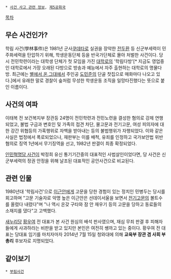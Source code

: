  * [[사건 사고 관련 정보]], [[제5공화국]]

[[목차]] 
== 무슨 사건인가? ==
학림 사건(學林事件)은 1981년 군사[[쿠데타]]로 실권을 장악한 [[전두환]] 등 신군부세력이 민주화세력을 탄압하기 위해, 학생운동단체 등을 반국가단체로 몰아 처벌한 사건이다. 당시 전민학련이라는 대학생 단체가 첫 모임을 가진 [[대학로]]의 '학림다방'[* 지금도 영업중인 대학로에서 가장 오래된 다방으로 방송과 예능에서 자주 출현하는 대학로의 명물다방. 최근에는 [[별에서 온 그대]]에서 주인공 [[도민준]]의 단골 찻집으로 매화마다 나오고 있다.]에서 유래한 말로 경찰이 숲처럼 무성한 학생운동 조직을 일망타진했다는 뜻으로 붙인 이름이다.

== 사건의 여파 ==
이태복 전 보건복지부 장관등 24명이 전민학련과 전민노련을 결성한 혐의로 강제 연행되었고, 불법 구금과 변호인 및 가족의 접견 차단, 물고문과 전기고문, 여성 피의자에 대한 강간 위협등의 가혹행위로 자백을 받아내는 등의 불법행위가 자행되었다. 이와 같은 사실은 법정에서 폭로되었으나, 재판부는 이를 배척, 유죄를 인정하고 국가보안법 위반 혐의로 징역 1년에서 무기징역을 선고, 1982년 판결이 최종 확정되었다.

[[인민혁명당 사건]]이 박정희 유신 통기기간중의 대표적인 사법살인이었다면, 당 사건은 신군부세력의 정권 안정을 위해 날조된 대표적인 공안사건으로 비교된다.

== 관련 인물 ==
1980년대 '학림사건'으로 [[이근안]]에게 고문을 당한 경험이 있는 정치인 민병두는 당시를 회고하며 "고문 기술자로 악명 높은 이근안은 선데이서울을 보면서 [[전기고문]]의 볼트수를 올렸다 내렸다"며 "나 역시 온갖 구타와 잠 안 재우기 등의 고문을 당하고 동료들의 소재지를 댔다"고 고백했다.

[[새누리당]] [[황우여]] 전 대표가 본 사건 원심의 배석 판사였으며, 재심 무죄 판결 후 피해자들에게 사과하라는 비판을 받고 있지만 본인은 여전히 쌩까고 있는 중이다. 황우여 전 대표는 당대표 임기를 마치자마자 2014년 7월 15일 청와대에 의해 '''교육부 장관 겸 사회 부총리''' 후보자로 지명되었다. 

== 같이보기 ==
 * [[부림사건]]
